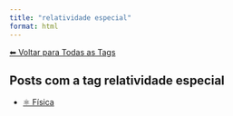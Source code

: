 ```yaml
---
title: "relatividade especial"
format: html
---
```


[⬅ Voltar para Todas as Tags](../tags.qmd)

## Posts com a tag **relatividade especial**

- [⚛️ Física](/posts/fisica/index.html)
